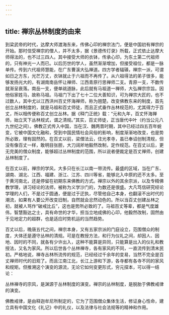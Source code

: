```yaml
---
---
---
```

title: 禅宗丛林制度的由来
---




到梁武帝的时代，达摩大师渡海东来，传佛心印的禅宗法门，便是中国初有禅宗的开始。那时信受禅宗的僧人，并不太多，据《景德传灯录》所载，正式依止达摩大师得法的，也不过三四人。其中接受大师的衣钵，传承心印，为东土第二代祖师的，只有神光一人而已。以后历世的学人，虽然渐渐增加，但接受祖位，都是一脉单传。传到六代祖师慧能，在广东曹溪大弘禅道。四方学者辐辏，禅宗一派，可谓如日之方东，光芒万丈，衣钵就止于六祖而不再传了。从六祖得法的弟子很多，能够发扬光大的，有湖南南岳怀让禅师、江西青原行思禅师二支。青原一支，不数传就渐呈衰落。南岳一支，便单祧道脉，此后就有马祖道一禅师，大弘禅宗宗旨。因他俗家姓马，故称马祖。马祖门下出了七十二位大善知识，可为禅宗大匠的，也不过数人，其中尤以江西洪州百丈怀海禅师，称为翘楚。改变佛教东来的制度，首先创立丛林制度的，就是马祖和百丈师徒，而且正式垂作丛林规范的，尤其得力于百丈，所以相传便称百丈创立丛林。据《释门正统》载：“元和九年，百丈怀海禅师，始立天下丛林规式，谓之清规。”其实，百丈师徒，正当唐代中叶（约当公元八九世纪之间）。佛教正式传入中国，当在汉、魏两晋时期，其中已经过四五百年蜕变，它被中国文化融和，受到中国民情社会风俗的影响，制度渐渐地改变，也是势所必致，理有固然的。在百丈以前，梁僧法云，住光孝寺，虽已奉诏创制清规，但没有像百丈一样，敢明目张胆，大刀阔斧地毅然改制，定作规范。在百丈以后，更无完美的僧众制度，能够超过丛林制度的范围，所以说者便裁定是百丈禅师，创建丛林制度了。

在百丈以前，禅宗的学风，大多只在长江以南一带流传。最盛的区域，当在广东、湖南、湖北、江西、福建、浙江、江苏、四川等省，能够北入中原的还不太多。至于黄河南北，还是停留在初期东来佛教的方式。禅宗以外的其余宗派，以及专精佛教学理，讲习经论的法师，被称为义学沙门的，为数还是很盛。大凡笃信研究经论学理的人们，不是过于圆通，便是过于迂执，尽管他自己本身，也翻滚不出时代的潮流，如果有人要公开改变旧制，自然就会忿然动色的。所以当百丈创建丛林之初，就被人骂作“破戒比丘”，这也是势所必致的了。马祖百丈等辈，都是气度雄伟，智慧豁达之士，具有命世的才华，担当立地成佛的心印，他毅然改制，固然由于见地定力的超群，也是适应时势机运的当然趋势。

百丈以后，晚唐五代之间，禅宗本身，又有五家宗派的门庭设立，范围僧众的制度，大体还是遵守丛林的清规。可是在教授方法，和行为仪礼之间，却因人、因地、因时的不同，就各有少许出入，这种不能算是异同，只能算是出入的仪礼和教授法，又名为家风。所以后世各个丛林禅寺，各有家风的不同，一直流传到清末民初。严格地说，禅寺丛林所流传的规范，已经经过千余年的变易，当然不完全是百丈禅师时代的旧观了。而且江南江北，长江上游和下游，各寺都有各寺不同的家风和规矩。但推溯这个演变的源流，无论它如何变更形式，穷元探本，可以得一结论：

丛林禅寺的宗风，是渊源于丛林制度的演变。禅宗的丛林制度，是脱胎于佛教戒律的演变。

佛教戒律，是由释迦牟尼所制定的，它为了范围僧众集体生活，修证身心性命，建立具有中国文化《礼记》中的礼仪，以及法律与社会法规等的精神和作用。